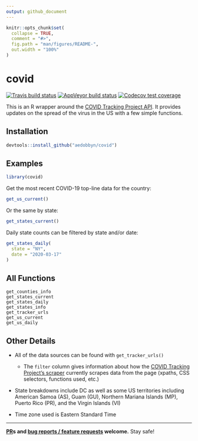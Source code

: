 ```yaml
---
output: github_document
---
```


```r
knitr::opts_chunk$set(
  collapse = TRUE,
  comment = "#>",
  fig.path = "man/figures/README-",
  out.width = "100%"
)
```

# covid

<!-- badges: start -->
[![Travis build status](https://travis-ci.org/aedobbyn/covid.svg?branch=master)](https://travis-ci.org/aedobbyn/covid)
[![AppVeyor build status](https://ci.appveyor.com/api/projects/status/github/aedobbyn/covid?branch=master&svg=true)](https://ci.appveyor.com/project/aedobbyn/covid)
[![Codecov test coverage](https://codecov.io/gh/aedobbyn/covid/branch/master/graph/badge.svg)](https://codecov.io/gh/aedobbyn/covid?branch=master)
<!-- badges: end -->

This is an R wrapper around the [COVID Tracking Project API](https://covidtracking.com/api/). It provides updates on the spread of the virus in the US with a few simple functions.

## Installation

``` r
devtools::install_github("aedobbyn/covid")
```

## Examples

```r
library(covid)
```

Get the most recent COVID-19 top-line data for the country:

```r
get_us_current()
```

Or the same by state:

```r
get_states_current()
```

Daily state counts can be filtered by state and/or date:

```r
get_states_daily(
  state = "NY", 
  date = "2020-03-17"
)
```

## All Functions

```
get_counties_info
get_states_current
get_states_daily
get_states_info
get_tracker_urls
get_us_current
get_us_daily
```

## Other Details

* All of the data sources can be found with `get_tracker_urls()`
  * The `filter` column gives information about how the [COVID Tracking Project's scraper](https://github.com/COVID19Tracking/covid-tracking) currently scrapes data from the page (xpaths, CSS selectors, functions used, etc.)

* State breakdowns include DC as well as some US territories including American Samoa (AS), Guam (GU), Northern Mariana Islands (MP), Puerto Rico (PR), and the Virgin Islands (VI)

* Time zone used is Eastern Standard Time

***

**[PR](https://github.com/aedobbyn/covid/pulls)s and [bug reports / feature requests](https://github.com/aedobbyn/covid/issues) welcome.** Stay safe!
